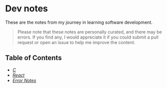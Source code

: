 # Dev notes

These are the notes from my journey in learning software development.
> Please note that these notes are personally curated, and there may be errors. If you find any, I would appreciate it if you could submit a pull request or open an issue to help me improve the content.

## Table of Contents

- [_C_](/c)
- [_React_](/react)
- [_Error Notes_](/error-notes)